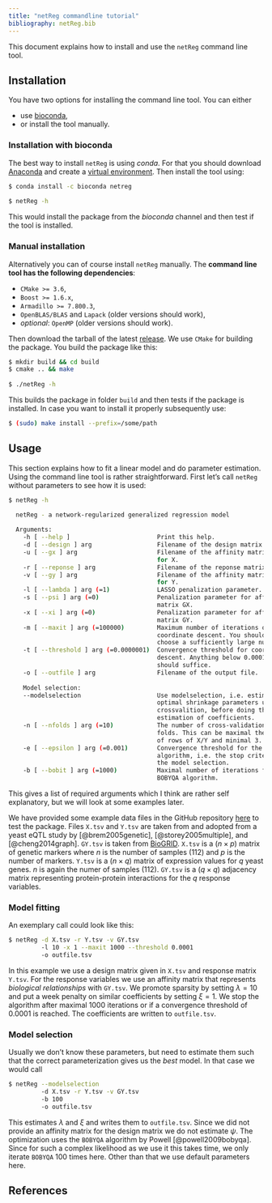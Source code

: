 ```yaml
---
title: "netReg commandline tutorial"
bibliography: netReg.bib
---
```


This document explains how to install and use the `netReg` command line tool.

## Installation

You have two options for installing the command line tool. You can either

* use [bioconda](https://anaconda.org/bioconda/netreg),
* or install the tool manually.

### Installation with bioconda

The best way to install `netReg` is using *conda*. 
For that you should download [Anaconda](https://www.continuum.io/downloads)
and create a [virtual environment](https://conda.io/docs/using/envs.html).
Then install the tool using:

```sh
$ conda install -c bioconda netreg
  
$ netReg -h
```

This would install the package from the *bioconda* channel 
and then test if the tool is installed.

### Manual installation

Alternatively you can of course install `netReg` manually. 
The **command line tool has the following dependencies**:

* `CMake >= 3.6`,
* `Boost >= 1.6.x`,
* `Armadillo >= 7.800.3`,
* `OpenBLAS/BLAS` and `Lapack` (older versions should work),
* *optional*: `OpenMP` (older versions should work).

Then download the tarball of the latest [release](https://github.com/dirmeier/netReg/releases/). 
We use `CMake` for building the package. You build the package like this:

```sh
$ mkdir build && cd build
$ cmake .. && make
  
$ ./netReg -h
```

This builds the package in folder `build` and then tests if the package is installed. 
In case you want to install it properly subsequently use:

```sh
$ (sudo) make install --prefix=/some/path
```

## Usage

This section explains how to fit a linear model and do parameter estimation. 
Using the command line tool is rather straightforward. First let's call `netReg` without parameters to 
see how it is used:

```sh
$ netReg -h
  
  netReg - a network-regularized generalized regression model

  Arguments:
    -h [ --help ]                        Print this help.
    -d [ --design ] arg                  Filename of the design matrix X.
    -u [ --gx ] arg                      Filename of the affinity matrix GX
                                         for X.
    -r [ --reponse ] arg                 Filename of the reponse matrix Y.
    -v [ --gy ] arg                      Filename of the affinity matrix GY 
                                         for Y.
    -l [ --lambda ] arg (=1)             LASSO penalization parameter.
    -s [ --psi ] arg (=0)                Penalization parameter for affinity
                                         matrix GX.
    -x [ --xi ] arg (=0)                 Penalization parameter for affinity
                                         matrix GY.
    -m [ --maxit ] arg (=100000)         Maximum number of iterations of
                                         coordinate descent. You should 
                                         choose a sufficiently large number.
    -t [ --threshold ] arg (=0.0000001)  Convergence threshold for coordinate
                                         descent. Anything below 0.0001 
                                         should suffice.
    -o [ --outfile ] arg                 Filename of the output file.
    
    Model selection:
    --modelselection                     Use modelselection, i.e. estimation of
                                         optimal shrinkage parameters using
                                         crossvalition, before doing the
                                         estimation of coefficients.
    -n [ --nfolds ] arg (=10)            The number of cross-validation 
                                         folds. This can be maximal the number
                                         of rows of X/Y and minimal 3.
    -e [ --epsilon ] arg (=0.001)        Convergence threshold for the BOBYQA
                                         algorithm, i.e. the stop criterion for
                                         the model selection.
    -b [ --bobit ] arg (=1000)           Maximal number of iterations for the
                                         BOBYQA algorithm.
```

This gives a list of required arguments which I think are rather self explanatory, 
but we will look at some examples later.

We have provided some example data files in the GitHub
repository [here](https://github.com/dirmeier/netReg/tree/master/data) to test the package.
Files `X.tsv` and `Y.tsv` are taken from and adopted from a yeast eQTL study by [@brem2005genetic], [@storey2005multiple], and [@cheng2014graph]. 
`GY.tsv` is taken from [BioGRID](https://thebiogrid.org/downloads/archives/Release%20Archive/BIOGRID-3.4.150/BIOGRID-ORGANISM-3.4.150.tab.zip). `X.tsv` is a $(n \times p)$ matrix of genetic markers where $n$ is the number of samples (112) and $p$ is the number of markers. `Y.tsv` is a $(n \times q)$ matrix of expression values for $q$ yeast genes. $n$ is again the numer of samples (112).
`GY.tsv` is a $(q \times q)$ adjacency matrix representing protein-protein interactions for the $q$ response variables.


### Model fitting

An exemplary call could look like this:

```sh
$ netReg -d X.tsv -r Y.tsv -v GY.tsv 
         -l 10 -x 1 --maxit 1000 --threshold 0.0001 
         -o outfile.tsv
```

In this example we use a design matrix given in `X.tsv` and response matrix `Y.tsv`. 
For the response variables we use an affinity matrix that represents *biological relationships* with `GY.tsv`. 
We promote sparsity by setting $\lambda = 10$ and put a week penalty on similar coefficients by setting $\xi = 1$. 
We stop the algorithm after maximal $1000$ iterations or if a convergence threshold of $0.0001$ is reached. The coefficients are written to `outfile.tsv`.

### Model selection

Usually we don't know these parameters, but need to estimate them such that the correct parameterization gives us the *best* model. In that case we would call

```sh
$ netReg --modelselection 
         -d X.tsv -r Y.tsv -v GY.tsv 
         -b 100 
         -o outfile.tsv
```

This estimates $\lambda$ and $\xi$ and writes them to `outfile.tsv`. 
Since we did not provide an affinity matrix for the design matrix we do not estimate $\psi$. 
The optimization uses the `BOBYQA` algorithm by Powell [@powell2009bobyqa]. 
Since for such a complex likelihood as we use it this takes time, we only iterate `BOBYQA` $100$ times here. Other than that we use default parameters here.

## References

